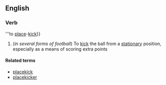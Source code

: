 ==English==

===Verb===
'''to [[place]]-[[kick]]}}

#(''in several forms of football'') To [[kick]] the ball from a [[stationary]] position, especially as a means of scoring extra points

====Related terms====
*[[placekick]]
*[[placekicker]]